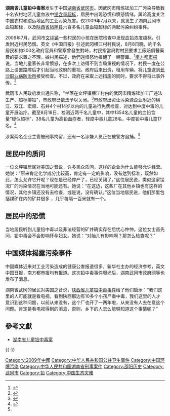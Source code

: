 '''湖南省儿童铅中毒案'''发生于中国[[湖南省|湖南省]][[武冈市|武冈市]]。因武冈市精炼锰加工厂污染导致数十名农村地区儿童血液中[[铅中毒|铅含量超标]]，居民中出现恐慌和愤怒情绪。舆论高度关注中国农村和边远地区的工业污染危害。仅2009年7月以来，就发生了湖南武冈市血铅超标，以及[[陕西省|陕西省]][[凤翔县|凤翔县]]六百多名儿童血铅超标的两起污染纠纷事件。

2009年7月，武冈市[[文坪镇|文坪镇]]一些村民的小孩在医院检查中发现血铅浓度超标，引发附近村民恐慌。英文《中国日报》引述武冈横江村村民说，8月8日晚，約千名居民和約200名政府官員和警察曾發生對峙，村民指當局對村民要求工廠賠償醫藥費的要求置之不理。據村民描述，他們還憤怒地推翻了一輛警車。<ref>{{cite news | language =en | url =  | title =Children sickened by lead, again| work =中国日报| date =2009-08-20| accessdate =2009-08-24}}</ref>[[南方都市报|南方都市报]]说，当地儿童家长非常愤怒，在多次上访得不到当局重视的情况下，村民一度在公路上设置路障后才引起当地政府的重视。政府后来出资，租用车辆，将儿童送到[[长沙职业病防治所|长沙职业病防治所]]接受检查。不过，政府在采取上述措施的同时，要求不得将此事外传。<ref>{{cite news |url =http://www.nanfangdaily.com.cn/epaper/nfds/content/20090818/ArticelA16006FM.htm| title=湖南武冈近百儿童血铅超标| work=南方都市报| date =2009-08-18 | accessdate =2009-08-24}}</ref>

武冈市人民政府发出通告称，"坐落在文坪镇横江村内的武冈市精炼锰加工厂违法生产、超标排铅"，市政府已依法予以关闭。<ref>{{cite web| publisher =武冈市政府网站| title =武冈市人民政府通告 武政通字〔2009〕10号| url =http://www.wugang.gov.cn/publicfiles/business/htmlfiles/zgwg/pzfwj/200908/4191.htm| date =2009-08-13| accessdate =2009-08-24| deadurl =yes| archiveurl =https://web.archive.org/web/20090829085355/http://www.wugang.gov.cn/publicfiles/business/htmlfiles/zgwg/pzfwj/200908/4191.htm| archivedate =2009-08-29}}</ref>市政府出资让污染源企业附近的横江、双江、宏顺、石井4个村14岁以内的儿童进行免费检查，对达到中度中毒的儿童开展治疗。截至8月18日，检测近两千名儿童中，其中1354名儿童的血铅含量“疑似超标”，38名儿童为高铅血症者，轻度中毒儿童28名，中度铅中毒儿童17名。<ref name="voa">{{cite news | url =http://www.voanews.com/chinese/2009-08-20-voa42.cfm| title =湖南省儿童铅中毒案| work =美国之音| date =2009-08-20| accessdate =2009-08-24}}</ref>

涉案两名企业主管被刑事拘留，还有一名涉嫌人员正在被警方追捕。<ref name="voa"/>

==居民中的质问==
一位文坪镇居民对美国之音说，许多民众质问，这样的企业为什么能够允许经营。她说：“原来肯定化学成分比较高，肯定有一定的影响，没有达到标准，既然如此，怎么允许它开呢？现在是已经停产了，已经关闭了。”这位居民说，类似这家锰况厂的污染情况在当地可能还有。她说：“在这边，这些厂在其他乡镇也有这样的情况，其他乡镇还没有去检查，或是说，没有确认。”这位当地居民说，他们那里包括煤矿在内的矿井很多 ，几乎每隔一百米就有一个。

==居民中的恐慌==
当地居民听到儿童铅中毒以及非法经营的矿井确实存在后忧心忡忡。这位女士首先问，铅中毒会不会影响怀孕妇女。她说：“对胎儿有影响啊？那怎么检查呢？”

==中国媒体揭露污染事件==
中国媒体近来对工业污染造成的健康公害报道很多，新华社主办的经济参考，英文中国日报，南方都市报均有报道。这次铅中毒事件曝光后，湖南武冈市政府网等也发布了消息。

湖南省武冈的居民对美国之音说，[[陕西省儿童铅中毒事件|陕西省儿童铅中毒事件]]给了他们启示：“我们这里的人可能就是看电视，看到陕西那边有10多个小孩严重中毒，我们这里的人才意识到这种问题，以前从来没有，这个厂也开了一两年啦，从来没有人去在意这个问题。肯定是看电视得到的消息，否则，乡下的人怎么能够知道这个事情呢？”

==參考文獻==
{{Reflist}}
*[http://www.voanews.com/chinese/2009-08-20-voa42.cfm 湖南省儿童铅中毒案]
{{VOA}}

{{-}}
{{Pollution}}

[[Category:2009年中國|Category:2009年中國]]
[[Category:中华人民共和国公共卫生事件|Category:中华人民共和国公共卫生事件]]
[[Category:中国环境污染|Category:中国环境污染]]
[[Category:中华人民共和国湖南省刑事案件|Category:中华人民共和国湖南省刑事案件]]
[[Category:邵阳历史|Category:邵阳历史]]
[[Category:武冈市|Category:武冈市]]
[[Category:铅|Category:铅]]
[[Category:中国生态灾难|Category:中国生态灾难]]